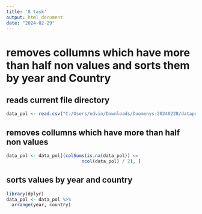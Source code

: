 ---
title: '8 task'
output: html_document
date: "2024-02-29"
---


# removes collumns which have more than half non values and sorts them by year and Country

## reads current file directory
```{r}
data_pol <- read.csv("C:/Users/edvin/Downloads/Duomenys-20240228/datapol.csv")
```
## removes collumns which have more than half non values
```{r}
data_pol <- data_pol[(colSums(is.na(data_pol)) <=
                            ncol(data_pol) / 2), ]
```
## sorts values by year and country
```{r}
library(dplyr)
data_pol <- data_pol %>%
  arrange(year, country)
```

